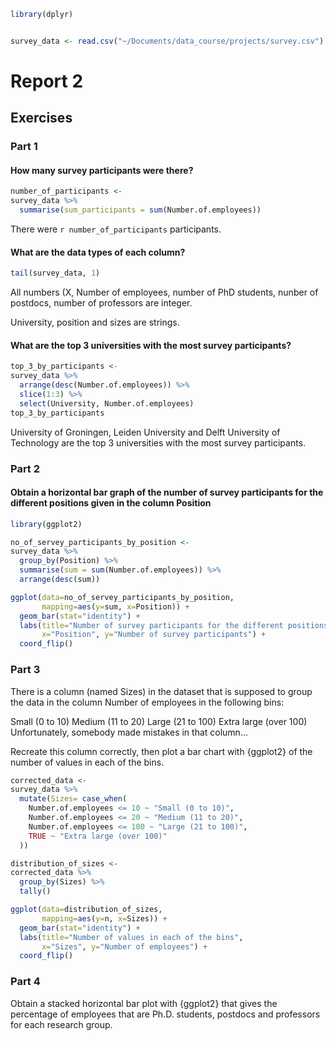```r
library(dplyr)


survey_data <- read.csv("~/Documents/data_course/projects/survey.csv")

```

# Report 2
## Exercises
### Part 1
#### How many survey participants were there?
```r
number_of_participants <-
survey_data %>%
  summarise(sum_participants = sum(Number.of.employees))
```
There were `r number_of_participants` participants.

#### What are the data types of each column?
```r
tail(survey_data, 1)
```
All numbers (X, Number of employees, number of PhD students, nunber of postdocs, number of professors are integer.

University, position and sizes are strings.

#### What are the top 3 universities with the most survey participants?
```r
top_3_by_participants <-
survey_data %>%
  arrange(desc(Number.of.employees)) %>%
  slice(1:3) %>%
  select(University, Number.of.employees)
top_3_by_participants
```
University of Groningen, Leiden University and Delft University of Technology are the top 3 universities with the most survey participants.

### Part 2
#### Obtain a horizontal bar graph of the number of survey participants for the different positions given in the column Position
```r
library(ggplot2)

no_of_servey_participants_by_position <- 
survey_data %>%
  group_by(Position) %>%
  summarise(sum = sum(Number.of.employees)) %>%
  arrange(desc(sum))

ggplot(data=no_of_servey_participants_by_position, 
       mapping=aes(y=sum, x=Position)) + 
  geom_bar(stat="identity") + 
  labs(title="Number of survey participants for the different positions",
       x="Position", y="Number of survey participants") +
  coord_flip()
```

### Part 3
There is a column (named Sizes) in the dataset that is supposed to group the data in the column Number of employees in the following bins:

Small (0 to 10)
Medium (11 to 20)
Large (21 to 100)
Extra large (over 100)
Unfortunately, somebody made mistakes in that column…

Recreate this column correctly, then plot a bar chart with {ggplot2} of the number of values in each of the bins.
```r
corrected_data <-
survey_data %>%
  mutate(Sizes= case_when(
    Number.of.employees <= 10 ~ "Small (0 to 10)",
    Number.of.employees <= 20 ~ "Medium (11 to 20)",
    Number.of.employees <= 100 ~ "Large (21 to 100)",
    TRUE ~ "Extra large (over 100)"
  ))

distribution_of_sizes <-
corrected_data %>%
  group_by(Sizes) %>% 
  tally()

ggplot(data=distribution_of_sizes, 
       mapping=aes(y=n, x=Sizes)) + 
  geom_bar(stat="identity") + 
  labs(title="Number of values in each of the bins",
       x="Sizes", y="Number of employees") +
  coord_flip()
```

### Part 4
Obtain a stacked horizontal bar plot with {ggplot2} that gives the percentage of employees that are Ph.D. students, postdocs and professors for each research group. 

```r

  


```
